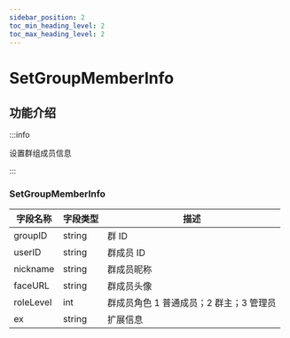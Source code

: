 ```yaml
---
sidebar_position: 2
toc_min_heading_level: 2
toc_max_heading_level: 2
---
```


# SetGroupMemberInfo

## 功能介绍

:::info

设置群组成员信息

:::


### SetGroupMemberInfo

| 字段名称       | 字段类型                             | 描述                                               |
| -------------- | ------------------------------------ | -------------------------------------------------- |
| groupID        | string                               | 群 ID                                              |
| userID         | string                               | 群成员 ID                                          |
| nickname       | string                               | 群成员昵称                                         |
| faceURL        | string                               | 群成员头像                                         |
| roleLevel      | int                                  | 群成员角色 1 普通成员；2 群主；3 管理员            |
| ex             | string                               | 扩展信息                                           |
